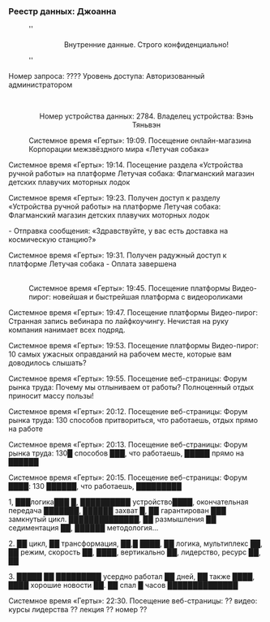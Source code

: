 ===Реестр данных: Джоанна===
:''<div align="center">Внутренние данные. Строго конфиденциально!</div>''
:
Номер запроса: ???? Уровень доступа: Авторизованный администратором
:<br /><div align="center">Номер устройства данных: 2784. Владелец устройства: Вэнь Тяньвэн</div>
:Системное время «Герты»: 19:09. Посещение онлайн-магазина Корпорации межзвёздного мира «Летучая собака»
:
Системное время «Герты»: 19:14. Посещение раздела «Устройства ручной работы» на платформе Летучая собака: Флагманский магазин детских плавучих моторных лодок
:
Системное время «Герты»: 19:23. Получен доступ к разделу «Устройства ручной работы» на платформе Летучая собака: Флагманский магазин детских плавучих моторных лодок
:
- Отправка сообщения: «Здравствуйте, у вас есть доставка на космическую станцию?»
:
Системное время «Герты»: 19:31. Получен радужный доступ к платформе Летучая собака - Оплата завершена
:<br /><div align="center">{{Цвет|Ключевой|nobold=1|Номер устройства данных: 17624 Владелец устройства: Джоанна}}</div>
:Системное время «Герты»: 19:45. Посещение платформы Видео-пирог: новейшая и быстрейшая платформа с видеороликами
:
Системное время «Герты»: 19:47. Посещение платформы Видео-пирог: Странная запись вебинара по лайфкоучингу. Нечистая на руку компания нанимает всех подряд.
:
Системное время «Герты»: 19:53. Посещение платформы Видео-пирог: 10 самых ужасных оправданий на рабочем месте, которые вам доводилось слышать?
:
Системное время «Герты»: 19:55. Посещение веб-страницы: Форум рынка труда: Почему мы отлыниваем от работы? Полноценный отдых приносит массу пользы!
:
Системное время «Герты»: 20:12. Посещение веб-страницы: Форум рынка труда: 130 способов притвориться, что работаешь, отдых прямо на работе
:
Системное время «Герты»: 20:13. Посещение веб-страницы: Форум рынка труда: 130█ способов ███, что работаешь, █████ прямо на ██████
:
Системное время «Герты»: 20:15. Посещение веб-страницы: Форум ████: 130 ██████, что работаешь, █████████
:
{{Цвет|Огненный| - Ошибка доступа}}
:
{{Цвет|Огненный| - Ошибка доступа}}
:
{{Цвет|Огненный| - Успешный доступ, содержимое анализируемой страницы неполное, она идентифицирована как мем-вирус, источник неизвестен}}
:
1, ███логика███ █, ██████████ устройство████, окончательная передача ███████, ██████ захват █, ██ гарантирован ███ замкнутый цикл. ██████████████, ██ размышления ██ седиментация ██, ██████ методология...
:
2. ██ цикл, ██ трансформация, ██,█ ████, ██ логика, мультиплекс ██, ██ режим, скорость ██, ████, вертикально ██, лидерство, ресурс ██, ██
:
3. █████ ██ █████████ усердно работал ██ дней, ██ также ████, ████ хорошие новости ██. ██ спал █ часов ██████████████
:
Системное время «Герты»: 22:30. Посещение веб-страницы: ?? видео: курсы лидерства ?? лекция ?? номер ??
:
{{Цвет|Огненный| - Ошибка доступа}}
:
{{Цвет|Огненный| - Успешный доступ, содержимое анализируемой страницы неполное, она идентифицирована как мем-вирус, источник неизвестен}}
